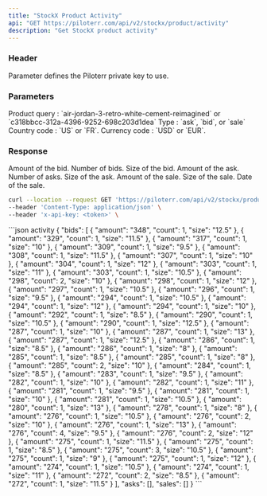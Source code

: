 ```yaml
---
title: "StockX Product Activity"
api: "GET https://piloterr.com/api/v2/stockx/product/activity"
description: "Get StockX product activity"
---
```


### Header

<ParamField header="x-api-key" type="string" required={true}>
    Parameter defines the Piloterr private key to use.
</ParamField>

### Parameters

<ParamField query="query" type="string" optional={false} placeholder="nike-air-max-1-travis-scott-wheat">
    Product query : `air-jordan-3-retro-white-cement-reimagined` or `c318bbcc-312a-4396-9252-698c203d1dea`
</ParamField>

<ParamField query="type" type="string" optional={false} placeholder="bid">
    Type : `ask`, `bid`, or `sale`
</ParamField>

<ParamField query="country" type="string" optional={false} placeholder="US">
    Country code : `US` or `FR`.
</ParamField>

<ParamField query="currency" type="string" optional={false} placeholder="USD">
    Currency code : `USD` or `EUR`.
</ParamField>

### Response

<ResponseField name="object" type="Product Object">
    <Expandable title="properties" defaultOpen={true}>
        <ResponseField name="bids" type="list">
            <Expandable title="properties" defaultOpen={true}>
                <ResponseField name="amount" type="string">
                    Amount of the bid.
                </ResponseField>
                <ResponseField name="count" type="string">
                    Number of bids.
                </ResponseField>
                <ResponseField name="size" type="string">
                    Size of the bid.
                </ResponseField>
            </Expandable>
        </ResponseField>
        <ResponseField name="asks" type="list">
            <Expandable title="properties" defaultOpen={true}>
                <ResponseField name="amount" type="string">
                    Amount of the ask.
                </ResponseField>
                <ResponseField name="count" type="string">
                    Number of asks.
                </ResponseField>
                <ResponseField name="size" type="string">
                    Size of the ask.
                </ResponseField>
            </Expandable>
        </ResponseField>
        <ResponseField name="sales" type="list">
            <Expandable title="properties" defaultOpen={true}>
                <ResponseField name="amount" type="string">
                    Amount of the sale.
                </ResponseField>
                <ResponseField name="size" type="string">
                    Size of the sale.
                </ResponseField>
                <ResponseField name="created_at" type="string">
                    Date of the sale.
                </ResponseField>
            </Expandable>
        </ResponseField>
    </Expandable>
</ResponseField>

<RequestExample>

```bash activity
curl --location --request GET 'https://piloterr.com/api/v2/stockx/product/activity?query=lego-star-wars-tie-fighter-set-9492&type=bid' \
--header 'Content-Type: application/json' \
--header 'x-api-key: <token>' \
```

</RequestExample>

<ResponseExample>
```json activity
{
    "bids": [
    {
        "amount": "348",
        "count": 1,
        "size": "12.5"
    },
    {
        "amount": "329",
        "count": 1,
        "size": "11.5"
    },
    {
        "amount": "317",
        "count": 1,
        "size": "10"
    },
    {
        "amount": "309",
        "count": 1,
        "size": "9.5"
    },
    {
        "amount": "308",
        "count": 1,
        "size": "11.5"
    },
    {
        "amount": "307",
        "count": 1,
        "size": "10"
    },
    {
        "amount": "304",
        "count": 1,
        "size": "12"
    },
    {
        "amount": "303",
        "count": 1,
        "size": "11"
    },
    {
        "amount": "303",
        "count": 1,
        "size": "10.5"
    },
    {
        "amount": "298",
        "count": 2,
        "size": "10"
    },
    {
        "amount": "298",
        "count": 1,
        "size": "12"
    },
    {
        "amount": "297",
        "count": 1,
        "size": "10.5"
    },
    {
        "amount": "296",
        "count": 1,
        "size": "9.5"
    },
    {
        "amount": "294",
        "count": 1,
        "size": "10.5"
    },
    {
        "amount": "294",
        "count": 1,
        "size": "12"
    },
    {
        "amount": "294",
        "count": 1,
        "size": "10"
    },
    {
        "amount": "292",
        "count": 1,
        "size": "8.5"
    },
    {
        "amount": "290",
        "count": 1,
        "size": "10.5"
    },
    {
        "amount": "290",
        "count": 1,
        "size": "12.5"
    },
    {
        "amount": "287",
        "count": 1,
        "size": "10"
    },
    {
        "amount": "287",
        "count": 1,
        "size": "13"
    },
    {
        "amount": "287",
        "count": 1,
        "size": "12.5"
    },
    {
        "amount": "286",
        "count": 1,
        "size": "8.5"
    },
    {
        "amount": "286",
        "count": 1,
        "size": "8"
    },
    {
        "amount": "285",
        "count": 1,
        "size": "8.5"
    },
    {
        "amount": "285",
        "count": 1,
        "size": "8"
    },
    {
        "amount": "285",
        "count": 2,
        "size": "10"
    },
    {
        "amount": "284",
        "count": 1,
        "size": "8.5"
    },
    {
        "amount": "283",
        "count": 1,
        "size": "9.5"
    },
    {
        "amount": "282",
        "count": 1,
        "size": "10"
    },
    {
        "amount": "282",
        "count": 1,
        "size": "11"
    },
    {
        "amount": "281",
        "count": 1,
        "size": "9.5"
    },
    {
        "amount": "281",
        "count": 1,
        "size": "10"
    },
    {
        "amount": "281",
        "count": 1,
        "size": "10.5"
    },
    {
        "amount": "280",
        "count": 1,
        "size": "13"
    },
    {
        "amount": "278",
        "count": 1,
        "size": "8"
    },
    {
        "amount": "276",
        "count": 1,
        "size": "10.5"
    },
    {
        "amount": "276",
        "count": 2,
        "size": "10"
    },
    {
        "amount": "276",
        "count": 1,
        "size": "13"
    },
    {
        "amount": "276",
        "count": 4,
        "size": "9.5"
    },
    {
        "amount": "276",
        "count": 2,
        "size": "12"
    },
    {
        "amount": "275",
        "count": 1,
        "size": "11.5"
    },
    {
        "amount": "275",
        "count": 1,
        "size": "8.5"
    },
    {
        "amount": "275",
        "count": 3,
        "size": "10.5"
    },
    {
        "amount": "275",
        "count": 1,
        "size": "9"
    },
    {
        "amount": "275",
        "count": 1,
        "size": "12"
    },
    {
        "amount": "274",
        "count": 1,
        "size": "10.5"
    },
    {
        "amount": "274",
        "count": 1,
        "size": "11"
    },
    {
        "amount": "272",
        "count": 2,
        "size": "8.5"
    },
    {
        "amount": "272",
        "count": 1,
        "size": "11.5"
    }
    ],
    "asks": [],
    "sales": []
}
```
</ResponseExample>
